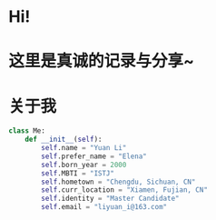 
# Hi! 

:::{#hero-heading}
# 这里是真诚的记录与分享~

# 关于我
```Python
class Me:
    def __init__(self):
        self.name = "Yuan Li"
        self.prefer_name = "Elena"
        self.born_year = 2000
        self.MBTI = "ISTJ"
        self.hometown = "Chengdu, Sichuan, CN"
        self.curr_location = "Xiamen, Fujian, CN"
        self.identity = "Master Candidate"
        self.email = "liyuan_i@163.com"
```
:::





